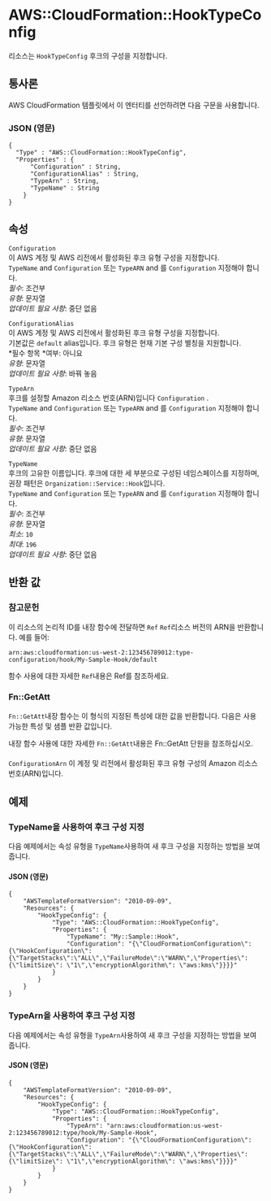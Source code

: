 # AWS::CloudFormation::HookTypeConfig

리소스는 `HookTypeConfig` 후크의 구성을 지정합니다.

## 통사론

AWS CloudFormation 템플릿에서 이 엔터티를 선언하려면 다음 구문을 사용합니다.

### JSON (영문)

```
{
  "Type" : "AWS::CloudFormation::HookTypeConfig",
  "Properties" : {
      "Configuration" : String,
      "ConfigurationAlias" : String,
      "TypeArn" : String,
      "TypeName" : String
    }
}
```

## 속성

`Configuration`  
이 AWS 계정 및 AWS 리전에서 활성화된 후크 유형 구성을 지정합니다.  
`TypeName` and `Configuration` 또는 `TypeARN` and 를 `Configuration` 지정해야 합니다.  
_필수_: 조건부  
_유형_: 문자열  
_업데이트 필요 사항_: 중단 없음

`ConfigurationAlias`  
이 AWS 계정 및 AWS 리전에서 활성화된 후크 유형 구성을 지정합니다.  
기본값은 `default` alias입니다. 후크 유형은 현재 기본 구성 별칭을 지원합니다.  
*필수 항목 *여부: 아니요  
_유형_: 문자열  
_업데이트 필요 사항_: 바꿔 놓음

`TypeArn`  
후크를 설정할 Amazon 리소스 번호(ARN)입니다 `Configuration` .  
`TypeName` and `Configuration` 또는 `TypeARN` and 를 `Configuration` 지정해야 합니다.  
_필수_: 조건부  
_유형_: 문자열  
_업데이트 필요 사항_: 중단 없음

`TypeName`  
후크의 고유한 이름입니다. 후크에 대한 세 부분으로 구성된 네임스페이스를 지정하며, 권장 패턴은 `Organization::Service::Hook`입니다.  
`TypeName` and `Configuration` 또는 `TypeARN` and 를 `Configuration` 지정해야 합니다.  
_필수_: 조건부  
_유형_: 문자열  
_최소_: `10`  
_최대_: `196`  
_업데이트 필요 사항_: 중단 없음

## 반환 값

### 참고문헌

이 리소스의 논리적 ID를 내장 함수에 전달하면 `Ref` `Ref`리소스 버전의 ARN을 반환합니다. 예를 들어:

`arn:aws:cloudformation:us-west-2:123456789012:type-configuration/hook/My-Sample-Hook/default`

함수 사용에 대한 자세한 `Ref`내용은 Ref를 참조하세요.

### Fn::GetAtt

`Fn::GetAtt`내장 함수는 이 형식의 지정된 특성에 대한 값을 반환합니다. 다음은 사용 가능한 특성 및 샘플 반환 값입니다.

내장 함수 사용에 대한 자세한 `Fn::GetAtt`내용은 Fn::GetAtt 단원을 참조하십시오.

####

`ConfigurationArn` 이 계정 및 리전에서 활성화된 후크 유형 구성의 Amazon 리소스 번호(ARN)입니다.

## 예제

### TypeName을 사용하여 후크 구성 지정

다음 예제에서는 속성 유형을 `TypeName`사용하여 새 후크 구성을 지정하는 방법을 보여 줍니다.

#### JSON (영문)

```
{
    "AWSTemplateFormatVersion": "2010-09-09",
    "Resources": {
        "HookTypeConfig": {
            "Type": "AWS::CloudFormation::HookTypeConfig",
            "Properties": {
                "TypeName": "My::Sample::Hook",
                "Configuration": "{\"CloudFormationConfiguration\":{\"HookConfiguration\":{\"TargetStacks\":\"ALL\",\"FailureMode\":\"WARN\",\"Properties\":{\"limitSize\": \"1\",\"encryptionAlgorithm\": \"aws:kms\"}}}}"
            }
        }
    }
}
```

### TypeArn을 사용하여 후크 구성 지정

다음 예제에서는 속성 유형을 `TypeArn`사용하여 새 후크 구성을 지정하는 방법을 보여 줍니다.

#### JSON (영문)

```
{
    "AWSTemplateFormatVersion": "2010-09-09",
    "Resources": {
        "HookTypeConfig": {
            "Type": "AWS::CloudFormation::HookTypeConfig",
            "Properties": {
                "TypeArn": "arn:aws:cloudformation:us-west-2:123456789012:type/hook/My-Sample-Hook",
                "Configuration": "{\"CloudFormationConfiguration\":{\"HookConfiguration\":{\"TargetStacks\":\"ALL\",\"FailureMode\":\"WARN\",\"Properties\":{\"limitSize\": \"1\",\"encryptionAlgorithm\": \"aws:kms\"}}}}"
            }
        }
    }
}
```
